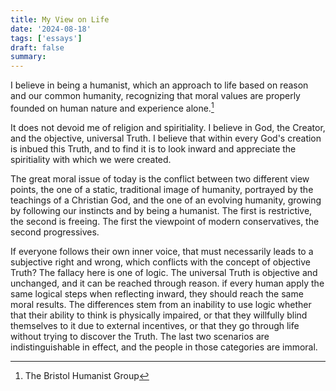 ```yaml
---
title: My View on Life
date: '2024-08-18'
tags: ['essays']
draft: false
summary: 
---
```


I believe in being a humanist, which an approach to life based on reason and our common humanity, recognizing that moral values are properly founded on human nature and experience alone.[^1]

It does not devoid me of religion and spiritiality. 
I believe in God, the Creator, and the objective, universal Truth. 
I believe that within every God's creation is inbued this Truth, and to find it is to look inward and appreciate the spiritiality with which we were created.

The great moral issue of today is the conflict between two different view points, the one of a static, traditional image of humanity, 
portrayed by the teachings of a Christian God, and the one of an evolving humanity, growing by following our instincts and
by being a humanist. The first is restrictive, the second is freeing. The first the viewpoint of modern conservatives, the second progressives.

If everyone follows their own inner voice, that must necessarily leads to a subjective right and wrong, which conflicts with the concept of objective Truth? The fallacy
here is one of logic. The universal Truth is objective and unchanged, and it can be reached through reason. if every human apply the same logical steps when reflecting
inward, they should reach the same moral results. The differences stem from an inability to use logic whether that their ability to think is physically impaired, or that they willfully
blind themselves to it due to external incentives, or that they go through life without trying to discover the Truth. The last two scenarios are indistinguishable 
in effect, and the people in those categories are immoral. 


[^1]: The Bristol Humanist Group